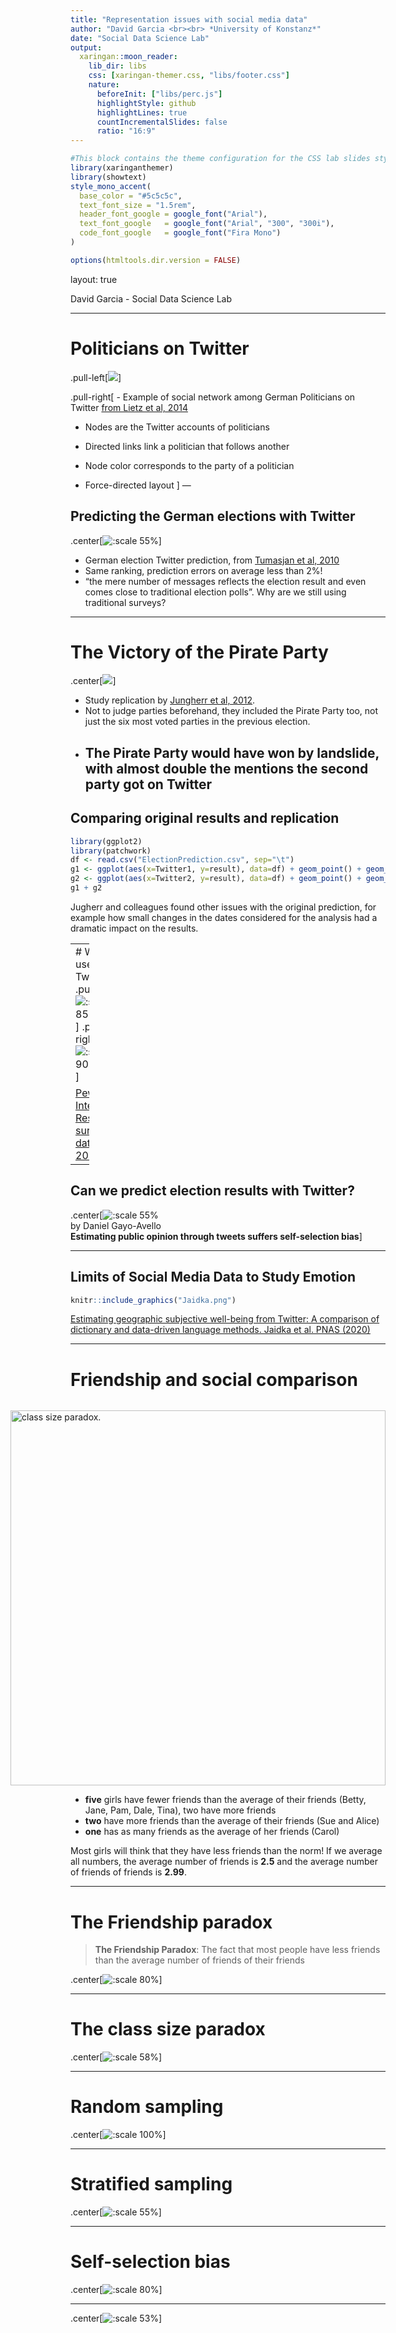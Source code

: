 ```yaml
---
title: "Representation issues with social media data"
author: "David Garcia <br><br> *University of Konstanz*"
date: "Social Data Science Lab"
output:
  xaringan::moon_reader:
    lib_dir: libs 
    css: [xaringan-themer.css, "libs/footer.css"]
    nature:
      beforeInit: ["libs/perc.js"]
      highlightStyle: github
      highlightLines: true
      countIncrementalSlides: false
      ratio: "16:9"
---
```



```r
#This block contains the theme configuration for the CSS lab slides style
library(xaringanthemer)
library(showtext)
style_mono_accent(
  base_color = "#5c5c5c",
  text_font_size = "1.5rem",
  header_font_google = google_font("Arial"),
  text_font_google   = google_font("Arial", "300", "300i"),
  code_font_google   = google_font("Fira Mono")
)
```

```r
options(htmltools.dir.version = FALSE)
```

layout: true

<div class="my-footer"><span>David Garcia - Social Data Science Lab</span></div> 

---

# Politicians on Twitter

.pull-left[![](GermanPoliticians.png)]

.pull-right[
- Example of social network among German Politicians on Twitter
[from Lietz et al, 2014](http://www.aaai.org/ocs/index.php/ICWSM/ICWSM14/paper/viewPaper/8069)

- Nodes are the Twitter accounts of politicians

- Directed links link a politician that follows another

- Node color corresponds to the party of a politician

- Force-directed layout
]
---

## Predicting the German elections with Twitter
.center[![:scale 55%](tweetsElection.png)]

- German election Twitter prediction, from [Tumasjan et al, 2010](http://www.aaai.org/ocs/index.php/ICWSM/ICWSM10/paper/view/1441)
- Same ranking, prediction errors on average less than 2%! 
- "the mere number of messages reflects the election result and even comes close to traditional election polls". Why are we still using traditional surveys?

---

# The Victory of the Pirate Party

.center[![](ElectionsFail.png)]

- Study replication by [Jungherr et al, 2012](https://journals.sagepub.com/doi/abs/10.1177/0894439311404119?journalCode=ssce). 
- Not to judge parties beforehand, they included the Pirate Party too, not just the six most voted parties in the previous election. 
- The Pirate Party would have won by landslide, with almost double the mentions the second party got on Twitter
---

## Comparing original results and replication

```r
library(ggplot2)
library(patchwork)
df <- read.csv("ElectionPrediction.csv", sep="\t")
g1 <- ggplot(aes(x=Twitter1, y=result), data=df) + geom_point() + geom_text(label=df$Party, hjust = 0, nudge_x = 0.5, size=7) + theme_bw() + xlab("Twitter prediction 1 (%)") + ylab("Election result") + xlim(c(3,35)) + geom_smooth(method = "lm", se = F,col=rgb(0,0,0,0.25)) + theme(text = element_text(size = 30))
g2 <- ggplot(aes(x=Twitter2, y=result), data=df) + geom_point() + geom_text(label=df$Party, hjust = "inward", nudge_x = c(0,rep(0.5,5),-0.5),size=7) + theme_bw() + xlab("Twitter prediction 2 (%)") + ylab("Election result")+ xlim(c(3,35)) + geom_smooth(method = "lm", se = F, col=rgb(0,0,0,0.25))+ theme(text = element_text(size = 30))
g1 + g2
```

Jugherr and colleagues found other issues with the original prediction, for example how small changes in the dates considered for the analysis had a dramatic impact on the results.

---
# Who uses Twitter?
.pull-left[
![:scale 85%](Pew1.png)]
.pull-right[![:scale 90%](Pew2.png)]

[Pew Internet Research survey data from 2018](https://www.pewresearch.org/fact-tank/2019/08/02/10-facts-about-americans-and-twitter/)
---

## Can we predict election results with Twitter?
.center[![:scale 55%](AngryBird.png)  
by Daniel Gayo-Avello  
**Estimating public opinion through tweets suffers self-selection bias**
]


---

## Limits of Social Media Data to Study Emotion

```r
knitr::include_graphics("Jaidka.png")
```

[Estimating geographic subjective well-being from Twitter: A comparison of dictionary and data-driven language methods. Jaidka et al. PNAS (2020)](https://www.pnas.org/content/117/19/10165.short)

---

# Friendship and social comparison

<div style="float:right">
<img src="friendshipHighSchool.png" alt="class size paradox." width=600px/>  
</div>

- **five** girls have fewer friends than the average of their friends (Betty, Jane, Pam, Dale, Tina), two have more friends  
- **two** have more friends than the average of their friends (Sue and Alice)  
- **one** has as many friends as the average of her friends (Carol)  

Most girls will think that they have less friends than the norm! If we average all numbers, the average number of friends is **2.5** and the average number of friends of friends is **2.99**. 

---

# The Friendship paradox

> **The Friendship Paradox**:
The fact that most people have less friends than the average number of friends of their friends

.center[![:scale 80%](FBfriends.png)]  

---

# The class size paradox

.center[![:scale 58%](classSizeParadox.png)]

---

# Random sampling

.center[![:scale 100%](Sampling.PNG)]

---

# Stratified sampling 

.center[![:scale 55%](StratifiedSampling.PNG)]

---

# Self-selection bias

.center[![:scale 80%](Jshape.png)]

---

.center[![:scale 53%](https://imgs.xkcd.com/comics/star_ratings.png)]




